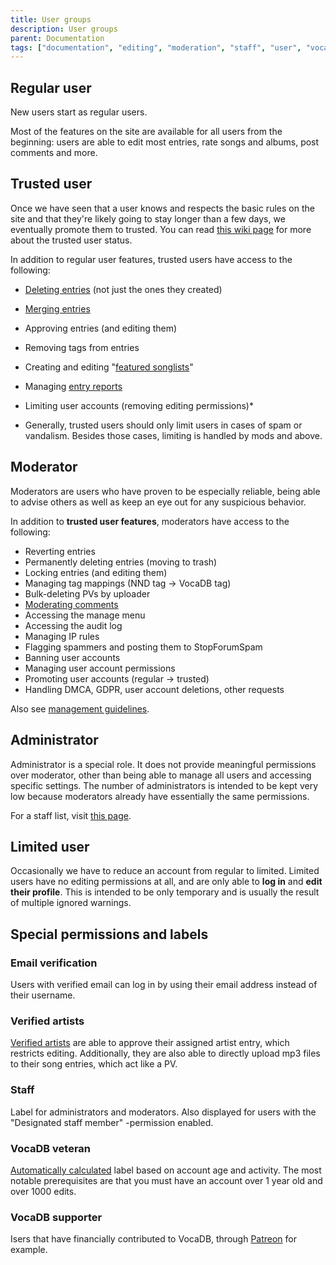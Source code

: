 ---
title: User groups
description: User groups
parent: Documentation
tags: ["documentation", "editing", "moderation", "staff", "user", "vocadb"]
---

## Regular user

New users start as regular users. 

Most of the features on the site are available for all users from the beginning:
users are able to edit most entries, rate songs and albums, post comments and more. 

## Trusted user

Once we have seen that a user knows and respects the basic rules on the site and that they're likely going to stay longer than a few days, we eventually promote them to trusted. You can read [this wiki page](/docs/documentation/trusted-users) for more about the trusted user status.

In addition to regular user features, trusted users have access to the following:
* [Deleting entries](/docs/other-guidelines/content-removal-guidelines) (not just the ones they created)
* [Merging entries](/docs/other-guidelines/merging-entries)
* Approving entries (and editing them)
* Removing tags from entries
* Creating and editing "[featured songlists](https://vocadb.net/SongList/Featured)"
* Managing [entry reports](/docs/pinned/entry-reports)
* Limiting user accounts (removing editing permissions)*

* Generally, trusted users should only limit users in cases of spam or vandalism. Besides those cases, limiting is handled by mods and above.

## Moderator

Moderators are users who have proven to be especially reliable, being able to advise others as well as keep an eye out for any suspicious behavior.

In addition to **trusted user features**, moderators have access to the following:
* Reverting entries
* Permanently deleting entries (moving to trash)
* Locking entries (and editing them)
* Managing tag mappings (NND tag -> VocaDB tag)
* Bulk-deleting PVs by uploader
* [Moderating comments](https://wiki.vocadb.net/docs/pinned/discussion-rules)
* Accessing the manage menu
* Accessing the audit log
* Managing IP rules
* Flagging spammers and posting them to StopForumSpam
* Banning user accounts
* Managing user account permissions
* Promoting user accounts (regular -> trusted)
* Handling DMCA, GDPR, user account deletions, other requests

Also see [management guidelines](/docs/other-guidelines/management-guidelines).

## Administrator

Administrator is a special role. It does not provide meaningful permissions over moderator, other than being able to manage all users and accessing specific settings. The number of administrators is intended to be kept very low because moderators already have essentially the same permissions.

For a staff list, visit [this page](/docs/footer/staff-roles).

## Limited user

Occasionally we have to reduce an account from regular to limited. Limited users have no editing permissions at all, and are only able to **log in** and **edit their profile**. This is intended to be only temporary and is usually the result of multiple ignored warnings.

## Special permissions and labels

### Email verification

Users with verified email can log in by using their email address instead of their username.

### Verified artists

[Verified artists](/docs/artists/artist-verification) are able to approve their assigned artist entry, which restricts editing. Additionally, they are also able to directly upload mp3 files to their song entries, which act like a PV.

### Staff

Label for administrators and moderators. Also displayed for users with the "Designated staff member" -permission enabled.

### VocaDB veteran

[Automatically calculated](https://github.com/VocaDB/vocadb/blob/dc352077711421e5d2c07a196aa427cc401b2841/VocaDbModel/Helpers/UserHelper.cs#L36-L44) label based on account age and activity. The most notable prerequisites are that you must have an account over 1 year old and over 1000 edits.

### VocaDB supporter

Isers that have financially contributed to VocaDB, through [Patreon](https://www.patreon.com/vocadb) for example.